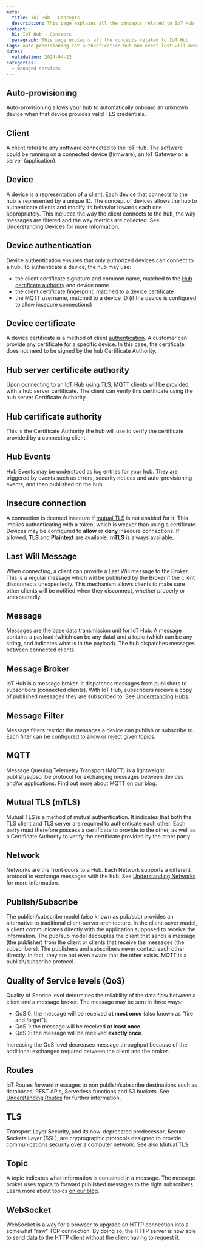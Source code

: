 ```yaml
---
meta:
  title: IoT Hub - Concepts
  description: This page explains all the concepts related to IoT Hub
content:
  h1: IoT Hub - Concepts
  paragraph: This page explains all the concepts related to IoT Hub
tags: auto-provisioning iot authentication hub hub-event last-will message-broker mqtt mtls qos tls websocket service-level
dates:
  validation: 2024-04-22
categories:
  - managed-services
---
```


## Auto-provisioning

Auto-provisioning allows your hub to automatically onboard an unknown device when that device provides valid TLS credentials.

## Client

A client refers to any software connected to the IoT Hub. The software could be running on a connected device (firmware), an IoT Gateway or a server (application).

## Device

A device is a representation of a [client](#client). Each device that connects to the hub is represented by a unique ID. The concept of devices allows the hub to authenticate clients and modify its behavior towards each one appropriately. This includes the way the client connects to the hub, the way messages are filtered and the way metrics are collected. See [Understanding Devices](/managed-services/iot-hub/reference-content/devices/) for more information.

## Device authentication

Device authentication ensures that only authorized devices can connect to a hub. To authenticate a device, the hub may use:

- the client certificate signature and common name, matched to the [Hub certificate authority](#hub-certificate-authority) and device name
- the client certificate fingerprint, matched to a [device certificate](#device-certificate)
- the MQTT username, matched to a device ID (if the device is configured to allow insecure connections)

## Device certificate

A device certificate is a method of client [authentication](#device-authentication). A customer can provide any certificate for a specific device. In this case, the certificate does not need to be signed by the hub Certificate Authority.

## Hub server certificate authority

Upon connecting to an IoT Hub using [TLS](#TLS), MQTT clients will be provided with a hub server certificate. The client can verify this certificate using the hub server Certificate Authority.

## Hub certificate authority

This is the Certificate Authority the hub will use to verify the certificate provided by a connecting client.

## Hub Events

Hub Events may be understood as log entries for your hub. They are triggered by events such as errors, security notices and auto-provisioning events, and then published on the hub.

## Insecure connection

A connection is deemed insecure if [mutual TLS](#mutual-tls-(mtls)) is not enabled for it. This implies authenticating with a token, which is weaker than using a certificate. Devices may be configured to **allow** or **deny** insecure connections. If allowed, **TLS** and **Plaintext** are available. **mTLS** is always available.

## Last Will Message

When connecting, a client can provide a Last Will message to the Broker. This is a regular message which will be published by the Broker if the client disconnects unexpectedly. This mechanism allows clients to make sure other clients will be notified when they disconnect, whether properly or unexpectedly.

## Message

Messages are the base data transmission unit for IoT Hub. A message contains a payload (which can be any data) and a topic (which can be any string, and indicates what is in the payload). The hub dispatches messages between connected clients.

## Message Broker

IoT Hub is a message broker. It dispatches messages from publishers to subscribers (connected clients). With IoT Hub, subscribers receive a copy of published messages they are subscribed to. See [Understanding Hubs](/managed-services/iot-hub/reference-content/hubs/).

## Message Filter

Message filters restrict the messages a device can publish or subscribe to. Each filter can be configured to allow or reject given topics.

## MQTT

Message Queuing Telemetry Transport (MQTT) is a lightweight publish/subscribe protocol for exchanging messages between devices and/or applications. Find out more about MQTT [on our blog](https://www.scaleway.com/en/blog/introduction-to-mqtt-protocol/).

## Mutual TLS (mTLS)

Mutual TLS is a method of mutual authentication. It indicates that both the TLS client and TLS server are required to authenticate each other. Each party must therefore possess a certificate to provide to the other, as well as a Certificate Authority to verify the certificate provided by the other party.

## Network

Networks are the front doors to a Hub. Each Network supports a different protocol to exchange messages with the hub. See [Understanding Networks](/managed-services/iot-hub/reference-content/networks/) for more information.

## Publish/Subscribe

The publish/subscribe model (also known as pub/sub) provides an alternative to traditional client-server architecture. In the client-sever model, a client communicates directly with the application supposed to receive the information. The pub/sub model decouples the client that sends a message (the publisher) from the client or clients that receive the messages (the subscribers). The publishers and subscribers never contact each other directly. In fact, they are not even aware that the other exists. MQTT is a publish/subscribe protocol.

## Quality of Service levels (QoS)

Quality of Service level determines the reliability of the data flow between a client and a message broker. The message may be sent in three ways:

- QoS 0: the message will be received **at most once** (also known as "fire and forget").
- QoS 1: the message will be received **at least once**.
- QoS 2: the message will be received **exactly once**.

Increasing the QoS level decreases message throughput because of the additional exchanges required between the client and the broker.

## Routes

IoT Routes forward messages to non publish/subscribe destinations such as databases, REST APIs, Serverless functions and S3 buckets. See [Understanding Routes](/managed-services/iot-hub/reference-content/routes/) for further information.

## TLS

**T**ransport **L**ayer **S**ecurity, and its now-deprecated predecessor, **S**ecure **S**ockets **L**ayer (SSL), are cryptographic protocols designed to provide communications security over a computer network. See also [Mutual TLS](#mutualtls-mtls).

## Topic

A topic indicates what information is contained in a message. The message broker uses topics to forward published messages to the right subscribers. Learn more about topics [on our blog](https://www.scaleway.com/en/blog/scaleway-iot-hub-introduction-to-mqtt-topics/).

## WebSocket

WebSocket is a way for a browser to upgrade an HTTP connection into a somewhat "raw" TCP connection. By doing so, the HTTP server is now able to send data to the HTTP client without the client having to request it.